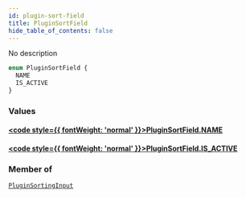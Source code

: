```yaml
---
id: plugin-sort-field
title: PluginSortField
hide_table_of_contents: false
---
```








No description

```graphql
enum PluginSortField {
  NAME
  IS_ACTIVE
}
```


### Values

#### [<code style={{ fontWeight: 'normal' }}>PluginSortField.<b>NAME</b></code>](#) 
> 
> 

#### [<code style={{ fontWeight: 'normal' }}>PluginSortField.<b>IS_ACTIVE</b></code>](#) 
> 
> 



### Member of

[`PluginSortingInput`](../../../developer/api-reference/inputs/plugin-sorting-input)  <Badge class="secondary" text="input"/>




